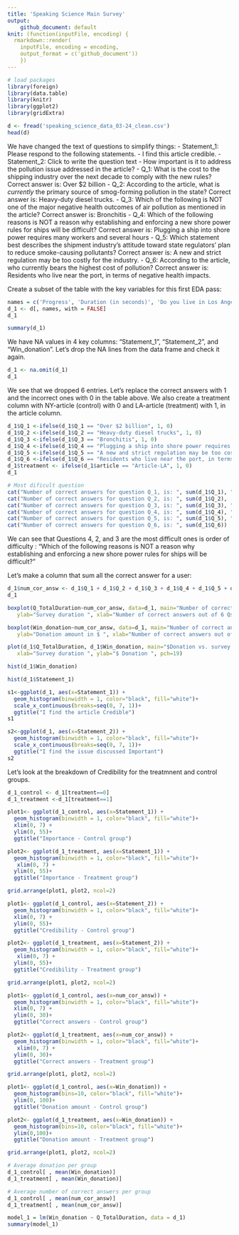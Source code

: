 ```yaml
---
title: 'Speaking Science Main Survey'
output: 
    github_document: default
knit: (function(inputFile, encoding) {
  rmarkdown::render(
    inputFile, encoding = encoding,
    output_format = c('github_document')) 
    })
---
```


```r
# load packages 
library(foreign)
library(data.table)
library(knitr)
library(ggplot2)
library(gridExtra)
```



```r
d <- fread('speaking_science_data_03-24_clean.csv')
head(d)
```
We have changed the text of questions to simplify things:
- Statement_1: Please respond to the following statements. - I find this article credible.
- Statement_2: Click to write the question text - How important is it to address the pollution issue addressed in the article?
- Q_1: What is the cost to the shipping industry over the next decade to comply with the new rules? Correct answer is: Over $2 billion
- Q_2: According to the article, what is *currently* the primary source of smog-forming pollution in the state? Correct answer is: Heavy-duty diesel trucks.
- Q_3: Which of the following is NOT one of the major negative health outcomes of air pollution as mentioned in the article? Correct answer is: Bronchitis
- Q_4: Which of the following reasons is NOT a reason why establishing and enforcing a new shore power rules for ships will be difficult? Correct answer is: Plugging a ship into shore power requires many workers and several hours
- Q_5: Which statement best describes the shipment industry’s attitude toward state regulators' plan to reduce smoke-causing pollutants? Correct answer is: A new and strict regulation may be too costly for the industry.
- Q_6: According to the article, who currently bears the highest cost of pollution? Correct answer is: Residents who live near the port, in terms of negative health impacts.

Create a subset of the table with the key variables for this first EDA pass:

```r
names = c('Progress', 'Duration (in seconds)', 'Do you live in Los Angeles County?', 'Statement_1', 'Statement_2', 'Q_1', 'Q_2',  'Q_3', 'Q_4', "Q_5", 'Q_6', 'Win_donation', 'Q_TotalDuration', 'city', 'state', 'article' )
d_1 <- d[, names, with = FALSE]
d_1
```
```r
summary(d_1)
```
We have NA values in 4 key columns: "Statement_1", "Statement_2", and "Win_donation". Let's drop the NA lines from the data frame and check it again.
```r
d_1 <- na.omit(d_1)
d_1
```

We see that we dropped 6 entries. Let's replace the correct answers with 1 and the incorrect ones with 0 in the table above. We also create a treatment column with NY-article (control) with 0 and LA-article (treatment) with 1, in the article column.



```r
d_1$Q_1 <-ifelse(d_1$Q_1 == "Over $2 billion", 1, 0)
d_1$Q_2 <-ifelse(d_1$Q_2 == "Heavy-duty diesel trucks", 1, 0)
d_1$Q_3 <-ifelse(d_1$Q_3 == "Bronchitis", 1, 0)
d_1$Q_4 <-ifelse(d_1$Q_4 == "Plugging a ship into shore power requires many workers and several hours", 1, 0)
d_1$Q_5 <-ifelse(d_1$Q_5 == "A new and strict regulation may be too costly for the industry.", 1, 0)
d_1$Q_6 <-ifelse(d_1$Q_6 == "Residents who live near the port, in terms of negative health impacts.", 1, 0)
d_1$treatment <- ifelse(d_1$article == "Article-LA", 1, 0)
d_1
```



```r
# Most dificult question
cat("Number of correct answers for question Q_1, is: ", sum(d_1$Q_1), "\n")
cat("Number of correct answers for question Q_2, is: ", sum(d_1$Q_2),  "\n")
cat("Number of correct answers for question Q_3, is: ", sum(d_1$Q_3), "\n")
cat("Number of correct answers for question Q_4, is: ", sum(d_1$Q_4), "\n")
cat("Number of correct answers for question Q_5, is: ", sum(d_1$Q_5), "\n")
cat("Number of correct answers for question Q_6, is: ", sum(d_1$Q_6))

```

We can see that Questions 4, 2, and 3 are the most difficult ones is order of difficulty : "Which of the following reasons is NOT a reason why establishing and enforcing a new shore power rules for ships will be difficult? "


Let's make a column that sum all the correct answer for a user:

```r
d_1$num_cor_answ <- d_1$Q_1 + d_1$Q_2 + d_1$Q_3 + d_1$Q_4 + d_1$Q_5 + d_1$Q_6
d_1
```

```r
boxplot(Q_TotalDuration~num_cor_answ, data=d_1, main="Number of correct answers vs. duration",
   ylab="Survey duration ", xlab="Number of correct answers out of 6 Qs ", pch=19)
```

```r
boxplot(Win_donation~num_cor_answ, data=d_1, main="Number of correct answers vs. donation amount",
   ylab="Donation amount in $ ", xlab="Number of correct answers out of 6 Qs ", pch=19)
```


```r
plot(d_1$Q_TotalDuration, d_1$Win_donation, main="$Donation vs. survey duration",
   xlab="Survey duration ", ylab="$ Donation ", pch=19)
```

```r
hist(d_1$Win_donation)
```
```r
hist(d_1$Statement_1)
```
```r
s1<-ggplot(d_1, aes(x=Statement_1)) + 
  geom_histogram(binwidth = 1, color="black", fill="white")+
  scale_x_continuous(breaks=seq(0, 7, 1))+
  ggtitle("I find the article Credible")
s1

```

```r
s2<-ggplot(d_1, aes(x=Statement_2)) + 
  geom_histogram(binwidth = 1, color="black", fill="white")+
  scale_x_continuous(breaks=seq(0, 7, 1))+
  ggtitle("I find the issue discussed Important")
s2
```
Let's look at the breakdown of Credibility for the treatmnent and control groups.


```r
d_1_control <- d_1[treatment==0]
d_1_treatment <-d_1[treatment==1]
```

```r
plot1<- ggplot(d_1_control, aes(x=Statement_1)) + 
  geom_histogram(binwidth = 1, color="black", fill="white")+
  xlim(0, 7) +
  ylim(0, 55)+
  ggtitle("Importance - Control group")

plot2<- ggplot(d_1_treatment, aes(x=Statement_1)) + 
  geom_histogram(binwidth = 1, color="black", fill="white")+
   xlim(0, 7) +
  ylim(0, 55)+
  ggtitle("Importance - Treatment group")

grid.arrange(plot1, plot2, ncol=2)
```
```r
plot1<- ggplot(d_1_control, aes(x=Statement_2)) + 
  geom_histogram(binwidth = 1, color="black", fill="white")+
  xlim(0, 7) +
  ylim(0, 55)+
  ggtitle("Credibility - Control group")

plot2<- ggplot(d_1_treatment, aes(x=Statement_2)) + 
  geom_histogram(binwidth = 1, color="black", fill="white")+
   xlim(0, 7) +
  ylim(0, 55)+
  ggtitle("Credibility - Treatment group")

grid.arrange(plot1, plot2, ncol=2)
```
```r
plot1<- ggplot(d_1_control, aes(x=num_cor_answ)) + 
  geom_histogram(binwidth = 1, color="black", fill="white")+
  xlim(0, 7) +
  ylim(0, 30)+
  ggtitle("Correct answers - Control group")

plot2<- ggplot(d_1_treatment, aes(x=num_cor_answ)) + 
  geom_histogram(binwidth = 1, color="black", fill="white")+
   xlim(0, 7) +
  ylim(0, 30)+
  ggtitle("Correct answers - Treatment group")

grid.arrange(plot1, plot2, ncol=2)
```

```r
plot1<- ggplot(d_1_control, aes(x=Win_donation)) + 
  geom_histogram(bins=10, color="black", fill="white")+
  ylim(0, 100)+
  ggtitle("Donation amount - Control group")

plot2<- ggplot(d_1_treatment, aes(x=Win_donation)) + 
  geom_histogram(bins=10, color="black", fill="white")+
  ylim(0,100)+
  ggtitle("Donation amount - Treatment group")

grid.arrange(plot1, plot2, ncol=2)
```

```r
# Average donation per group
d_1_control[ , mean(Win_donation)]
d_1_treatment[ , mean(Win_donation)]
```
```r
# Average number of correct answers per group
d_1_control[ , mean(num_cor_answ)]
d_1_treatment[ , mean(num_cor_answ)]
```


```r
model_1 = lm(Win_donation ~ Q_TotalDuration, data = d_1)
summary(model_1)
```














